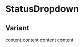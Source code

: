 
# StatusDropdown

<Props of={StatusDropdown} />

## Variant

<Playground>
  <Row>
    <StatusDropdown status='warning' label='WARNING'>
      content
    </StatusDropdown>
  </Row>
  <Spreader spread='small' />
  <Row>
    <StatusDropdown status='info' label='INFO'>
      content
    </StatusDropdown>
  </Row>
  <Spreader spread='small' />
  <Row>
    <StatusDropdown status='alert' label='ALERT'>
      content
    </StatusDropdown>
  </Row>
  <Spreader spread='small' />
  <Row>
    <StatusDropdown status='success' label='SUCCESS'>
      content
    </StatusDropdown>
  </Row>
</Playground>

